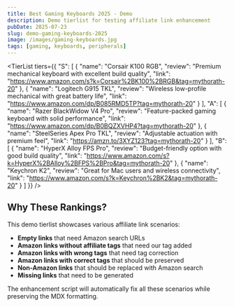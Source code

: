 ```yaml
---
title: Best Gaming Keyboards 2025 - Demo
description: Demo tierlist for testing affiliate link enhancement
pubDate: 2025-07-23
slug: demo-gaming-keyboards-2025
image: /images/gaming-keyboards.jpg
tags: [gaming, keyboards, peripherals]
---
```



<TierList
  tiers={{
        "S": [
            {
                "name": "Corsair K100 RGB",
                "review": "Premium mechanical keyboard with excellent build quality",
                "link": "https://www.amazon.com/s?k=Corsair%2BK100%2BRGB&tag=mythorath-20"
            },
            {
                "name": "Logitech G915 TKL",
                "review": "Wireless low-profile mechanical with great battery life",
                "link": "https://www.amazon.com/dp/B085RMD5TP?tag=mythorath-20"
            }
        ],
        "A": [
            {
                "name": "Razer BlackWidow V4 Pro",
                "review": "Feature-packed gaming keyboard with solid performance",
                "link": "https://www.amazon.com/dp/B0BQZXVHP4?tag=mythorath-20"
            },
            {
                "name": "SteelSeries Apex Pro TKL",
                "review": "Adjustable actuation with premium feel",
                "link": "https://amzn.to/3XYZ123?tag=mythorath-20"
            }
        ],
        "B": [
            {
                "name": "HyperX Alloy FPS Pro",
                "review": "Budget-friendly option with good build quality",
                "link": "https://www.amazon.com/s?k=HyperX%2BAlloy%2BFPS%2BPro&tag=mythorath-20"
            },
            {
                "name": "Keychron K2",
                "review": "Great for Mac users and wireless connectivity",
                "link": "https://www.amazon.com/s?k=Keychron%2BK2&tag=mythorath-20"
            }
        ]
    }}
/>

## Why These Rankings?

This demo tierlist showcases various affiliate link scenarios:
- **Empty links** that need Amazon search URLs
- **Amazon links without affiliate tags** that need our tag added
- **Amazon links with wrong tags** that need tag correction  
- **Amazon links with correct tags** that should be preserved
- **Non-Amazon links** that should be replaced with Amazon search
- **Missing links** that need to be generated

The enhancement script will automatically fix all these scenarios while preserving the MDX formatting.
